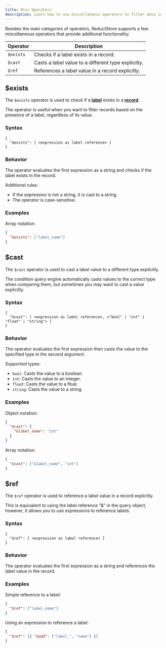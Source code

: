 ```yaml
---
title: Misc Operators
description: Learn how to use miscellaneous operators to filter data in ReductStore.
---
```


Besides the main categories of operators, ReductStore supports a few miscellaneous operators that provide additional functionality:

| Operator  | Description                                         |
| --------- | --------------------------------------------------- |
| `$exists` | Checks if a label exists in a record.               |
| `$cast`   | Casts a label value to a different type explicitly. |
| `$ref`    | References a label value in a record explicitly.    |

## $exists

The `$exists` operator is used to check if a [**label**](../glossary#label) exists in a [**record**](../glossary#record).

The operator is useful when you want to filter records based on the presence of a label, regardless of its value.

### Syntax

```
{
  "$exists": [ <expression as label reference> ]
}
```

### Behavior

The operator evaluates the first expression as a string and checks if the label exists in the record.

Additional rules:

- If the expression is not a string, it is cast to a string.
- The operator is case-sensitive.

### Examples

Array notation:

```json
{
  "$exists": ["label_name"]
}
```

## $cast

The `$cast` operator is used to cast a label value to a different type explicitly.

The condition query engine automatically casts values to the correct type when comparing them, but sometimes you may want to cast a value explicitly.

### Syntax

```
{
  "$cast": [ <expression as label reference>, <"bool" | "int" | "float" | "string"> ]
}
```

### Behavior

The operator evaluates the first expression then casts the value to the specified type in the second argument.

Supported types:

- `bool`: Casts the value to a boolean.
- `int`: Casts the value to an integer.
- `float`: Casts the value to a float.
- `string`: Casts the value to a string.

### Examples

Object notation:

```json
{
  "$cast": {
    "&label_name": "int"
  }
}
```

Array notation:

```json
{
  "$cast": ["&label_name", "int"]
}
```

## $ref

The `$ref` operator is used to reference a label value in a record explicitly.

This is equivalent to using the label reference "&" in the query object, however, it allows you to use expressions to reference labels.

### Syntax

```
{
  "$ref": [ <expression as label reference> ]
}
```

### Behavior

The operator evaluates the first expression as a string and references the label value in the record.

### Examples

Simple reference to a label:

```json
{
  "$ref": ["label_name"]
}
```

Using an expression to reference a label:

```json
{
  "$ref": [{ "$add": ["label_", "name"] }]
}
```
